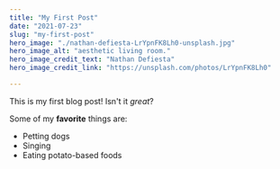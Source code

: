 ```yaml
---
title: "My First Post"
date: "2021-07-23"
slug: "my-first-post"
hero_image: "./nathan-defiesta-LrYpnFK8Lh0-unsplash.jpg"
hero_image_alt: "aesthetic living room."
hero_image_credit_text: "Nathan Defiesta"
hero_image_credit_link: "https://unsplash.com/photos/LrYpnFK8Lh0"

---
```


This is my first blog post! Isn't it *great*?

Some of my **favorite** things are:

* Petting dogs
* Singing
* Eating potato-based foods